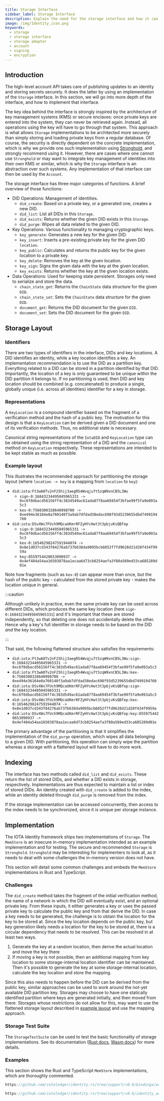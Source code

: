 ```yaml
---
title: Storage Interface
sidebar_label: Storage Interface
description: Explain the need for the storage interface and how it can be implemented
image: /img/Identity_icon.png
keywords:
  - storage
  - storage interface
  - storage adapter
  - account
  - signing
  - encryption
---
```



## Introduction

The high-level account API takes care of publishing updates to an identity and storing secrets securely. It does the latter by using an implementation of the `Storage` interface. In this section, we will go into more depth of the interface, and how to implement that interface.

The key idea behind the interface is strongly inspired by the architecture of key management systems (KMS) or secure enclaves: once private keys are entered into the system, they can never be retrieved again. Instead, all operations using the key will have to go through that system. This approach is what allows `Storage` implementations to be architected more securely than simply storing and loading private keys from a regular database. Of course, the security is directly dependent on the concrete implementation, which is why we provide one such implementation using [Stronghold](https://github.com/iotaledger/stronghold.rs/), and strongly recommend using it. However, there are cases where one cannot use `Stronghold` or may want to integrate key management of identities into their own KMS or similar, which is why the `Storage` interface is an abstraction over such systems. Any implementation of that interface can then be used by the `Account`.

The storage interface has three major categories of functions. A brief overview of those functions:

- DID Operations: Management of identities.
  - `did_create`: Based on a private key, or a generated one, creates a new DID.
  - `did_list`: List all DIDs in this `Storage`.
  - `did_exists`: Returns whether the given DID exists in this `Storage`.
  - `did_purge`: Wipes all data related to the given DID.
- Key Operations: Various functionality to managing cryptographic keys.
  - `key_generate`: Generates a new key for the given DID.
  - `key_insert`: Inserts a pre-existing private key for the given DID `location`.
  - `key_public`: Calculates and returns the public key for the given location to a private key.
  - `key_delete`: Removes the key at the given location.
  - `key_sign`: Signs the given data with the key at the given location.
  - `key_exists`: Returns whether the key at the given location exists.
- Data Operations: Used for keeping state persistent. Storages only need to serialize and store the data.
  - `chain_state_get`: Returns the `ChainState` data structure for the given `DID`.
  - `chain_state_set`: Sets the `ChainState` data structure for the given `DID`.
  - `document_get`: Returns the DID document for the given `DID`.
  - `document_set`: Sets the DID document for the given `DID`.

## Storage Layout

### Identifiers

There are two types of identifiers in the interface, DIDs and key locations. A DID identifies an identity, while a key location identifies a key. An implementation recommendation is to use the DID as a partition key. Everything related to a DID can be stored in a partition identified by that DID. Importantly, the location of a key is only guaranteed to be unique within the DID partition it belongs to. If no partitioning is used, then DID and key location should be combined (e.g. concatenated) to produce a single, globally unique (i.e. across all identities) identifier for a key in storage.

### Representations

A `KeyLocation` is a compound identifier based on the fragment of a verification method and the hash of a public key. The motivation for this design is that a `KeyLocation` can be derived given a DID document and one of its verification methods. Thus, no additional state is necessary.

Canonical string representations of the `IotaDID` and `KeyLocation` type can be obtained using the string representation of a DID and the `canonical` method on `KeyLocation` respectively. These representations are intended to be kept stable as much as possible.

### Example layout

This illustrates the recommended approach for partitioning the storage layout (where `location -> key` is a mapping from `location` to `key`):

- `did:iota:Ft3wA8Tv2nF25hij3aegR54Wvqju7t5zqW9xnCB5L3Wu`
  - `sign-0:16843234495045965331 -> 0xc6f0dbacd56156ff4c383d549ac61ada87f8aa69454f3bfae99f5fa9e093a5c3`
  - `kex-0:7560300328640998700 -> 0xe494e36164e0a760140f3a9ab7dfdad38edac698f93d5239655dbd7499194760`
- `did:iota:DSvXWs7FUch9MQcaUKmrRFZyHYcHwt3t3pbjvKsQBfep`
  - `sign-0:16843234495045965331 -> 0xc6f0dbacd56156ff4c383d549ac61ada87f8aa69454f3bfae99f5fa9e093a5c3`
  - `kex-0:16546298247591944074 -> 0x8e1d037cd343f84276ab737b638da9095bcb6052f7fd9628d21d20f434f9959a`
  - `key:8559754420653090937 -> 0x4ef484a54aa16503878aa1ecaa6d73cb8254aefa3f80a569ed33ca685289d01e`

Note how fragments (such as `kex-0`) can appear more than once, but the hash of the public key - calculated from the stored private key - makes the location unique in general.

:::caution

Although unlikely in practice, even the same private key can be used across different DIDs, which produces the same key location (here `sign-0:16843234495045965331`) and it's important that these are stored independently, so that deleting one does not accidentally delete the other. Hence why a key's full identifier in storage needs to be based on the DID _and_ the key location.

:::

That said, the following flattened structure also satisfies the requirements:

- `did:iota:Ft3wA8Tv2nF25hij3aegR54Wvqju7t5zqW9xnCB5L3Wu:sign-0:16843234495045965331 -> 0xc6f0dbacd56156ff4c383d549ac61ada87f8aa69454f3bfae99f5fa9e093a5c3`
- `did:iota:Ft3wA8Tv2nF25hij3aegR54Wvqju7t5zqW9xnCB5L3Wu:kex-0:7560300328640998700 -> 0xe494e36164e0a760140f3a9ab7dfdad38edac698f93d5239655dbd7499194760`
- `did:iota:DSvXWs7FUch9MQcaUKmrRFZyHYcHwt3t3pbjvKsQBfep:sign-0:16843234495045965331 -> 0xc6f0dbacd56156ff4c383d549ac61ada87f8aa69454f3bfae99f5fa9e093a5c3`
- `did:iota:DSvXWs7FUch9MQcaUKmrRFZyHYcHwt3t3pbjvKsQBfep:kex-0:16546298247591944074 -> 0x8e1d037cd343f84276ab737b638da9095bcb6052f7fd9628d21d20f434f9959a`
- `did:iota:DSvXWs7FUch9MQcaUKmrRFZyHYcHwt3t3pbjvKsQBfep:key:8559754420653090937 -> 0x4ef484a54aa16503878aa1ecaa6d73cb8254aefa3f80a569ed33ca685289d01e`

The primary advantage of the partitioning is that it simplifies the implementation of the `did_purge` operation, which wipes all data belonging to a given DID. With partitioning, this operation can simply wipe the partition whereas a storage with a flattened layout will have to do more work.

## Indexing

The interface has two methods called `did_list` and `did_exists`. These return the list of stored DIDs, and whether a DID exists in storage, respectively. Implementations are thus expected to maintain a list or index of stored DIDs. An identity created with `did_create` is added to the index, while an identity deleted through `did_purge` is removed from the index.

If the storage implementation can be accessed concurrently, then access to the index needs to be synchronized, since it is unique per storage instance.

## Implementation

The IOTA Identity framework ships two implementations of `Storage`. The `MemStore` is an insecure in-memory implementation intended as an example implementation and for testing. The secure and recommended `Storage` is `Stronghold`. `Stronghold` may be interesting for implementers to look at, as it needs to deal with some challenges the in-memory version does not have.

This section will detail some common challenges and embeds the `MemStore` implementations in Rust and TypeScript.

### Challenges

The `did_create` method takes the fragment of the initial verification method, the name of a network in which the DID will eventually exist, and an optional private key. From these inputs, it either generates a key or uses the passed private key to calculate the public key and from that derive the DID. In case a key needs to be generated, the challenge is to obtain the location for the key to be stored at. Since the key location depends on the public key, but key generation likely needs a location for the key to be stored at, there is a circular dependency that needs to be resolved. This can be resolved in at least two ways.

1. Generate the key at a random location, then derive the actual location and move the key there
2. If moving a key is not possible, then an additional mapping from key location to some storage-internal location identifier can be maintained. Then it's possible to generate the key at some storage-internal location, calculate the key location and store the mapping.

Since this also needs to happen before the DID can be derived from the public key, similar approaches can be used to work around the not-yet available DID partition key. Storages may choose to have one statically identified partition where keys are generated initially, and then moved from there. Storages whose restrictions do not allow for this, may want to use the flattened storage layout described in [example layout](#example-layout) and use the mapping approach.

### Storage Test Suite

The `StorageTestSuite` can be used to test the basic functionality of storage implementations. See its documentation ([Rust docs](https://docs.rs/identity_iota/0.6.1/identity_iota/account_storage/struct.StorageTestSuite.html), [Wasm docs](../../libraries/wasm/api_reference.mdx#StorageTestSuite)) for more details.

### Examples

This section shows the Rust and TypeScript `MemStore` implementations, which are thoroughly commented.

<Tabs groupId="language" queryString>
<TabItem value="typescript-node" label="Typescript (Node.js)">

```ts reference
https://github.com/iotaledger/identity.rs/tree/support/v0.6/bindings/wasm/examples-account/src/custom_storage.ts
```

</TabItem>
<TabItem value="rust" label="Rust">

```rust reference
https://github.com/iotaledger/identity.rs/tree/support/v0.6/identity_account_storage/src/storage/memstore.rs
```

</TabItem>
</Tabs>
